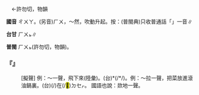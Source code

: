 
=={{ruby|欻|ㄔㄨㄚ}}==

　←許勿切，物韻{{ruby|＝|ㄏㄨ}}

'''國音''' <rt>ㄔㄨㄚ</rt>。(另音)<rt>ㄏㄨ</rt>，～然{{ruby|。|ㄒㄩ}}，吹動升起。按：(普閩典)只收普通話「{{ruby|欻|ㄔㄨㄚ}}」一音∥

'''台甘''' <rt>ㄏㄨㆵ</rt>∥

'''普閩''' <rt>ㄏㄨㆵ</rt>(許勿切，物韻)。

    

==='''『{{ruby|欻|ㄔㄨㄚ}}』'''===
: [擬聲] 例：～一聲，飛下來(陸彙)。(台){{ruby|喢|ㄙㄚㆷ}}*{{ruby|仔|ㄚ}}{{ruby|一|ㄐㄧㆵ ͘}}{{ruby|下|·ㆤ˫}}(/{{ruby|<mark>&#xffac0;</mark>|ㄆㄨˊ}}*{{ruby|仔|ㄚ}}{{ruby|一|ㄐㄧㆵ ͘}}{{ruby|下|·ㆤ˫}}/{{ruby|<mark>&#xf9d64;</mark>|ㄆㄚ˪}}{{ruby|一|ㄐㄧㆵ ͘}}{{ruby|下|·ㆤ˫}}){{ruby|飛|ㄅㄨㆤ/ㄅㆤ}}{{ruby|落|ㄌㄜㆷ ͘}}{{ruby|來|·ㄌㄞˊ}}。例：～拉一聲，把菜放進滾油鍋裏。(台){{ruby|喳|ㄘㆤˊ}}{{ruby|仔|ㄚ}}{{ruby|一|ㄐㄧㆵ ͘}}{{ruby|下|·ㆤ˫}}(/{{ruby|泡|ㄆㄚˊ}}{{ruby|仔|ㄚ}}{{ruby|一|ㄐㄧㆵ ͘}}{{ruby|下|·ㆤ˫}}){{ruby|將|ㄐㄧㆲ}}{{ruby|菜|ㄘㄞ˪}}{{ruby|下|ㄏㆤ˫}}{{ruby|落|ㄌㄜㆷ ͘}}{{ruby|去|ㄎㄧ˪}}在(/<mark>&#xf9549;</mark>)<rt>ㄉㆤㆷ</rt>{{ruby|滾|ㄍㄨㄣˋ}}{{ruby|丌|ㆤ}}{{ruby|油|ㄧㄨˊ}}{{ruby|鼎|ㄉㄧㆩˋ}}{{ruby|裏|ㄌㄧㄣ˪}}。 國語也說：欻地一聲。
    
